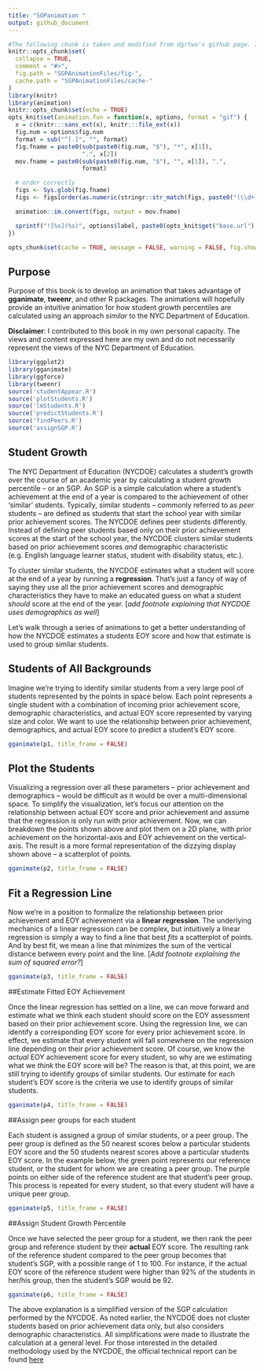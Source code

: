 ```yaml
---
title: "SGPanimation "
output: github_document
---
```


```r

#The following chunk is taken and modified from dgrtwo's github page. It makes is possible for GIFs to render on a github page
knitr::opts_chunk$set(
  collapse = TRUE,
  comment = "#>",
  fig.path = "SGPAnimationFiles/fig-",
  cache.path = "SGPAnimationFiles/cache-"
)
library(knitr)
library(animation)
knitr::opts_chunk$set(echo = TRUE)
opts_knit$set(animation.fun = function(x, options, format = "gif") {
  x = c(knitr:::sans_ext(x), knitr:::file_ext(x))
  fig.num = options$fig.num
  format = sub("^[.]", "", format)
  fig.fname = paste0(sub(paste0(fig.num, "$"), "*", x[1]), 
                     ".", x[2])
  mov.fname = paste0(sub(paste0(fig.num, "$"), "", x[1]), ".", 
                     format)

  # order correctly
  figs <- Sys.glob(fig.fname)
  figs <- figs[order(as.numeric(stringr::str_match(figs, paste0("(\\d+)\\.", x[2]))[, 2]))]

  animation::im.convert(figs, output = mov.fname)

  sprintf("![%s](%s)", options$label, paste0(opts_knit$get("base.url"), mov.fname))
})

opts_chunk$set(cache = TRUE, message = FALSE, warning = FALSE, fig.show = "animate")
```

## Purpose
Purpose of this book is to develop an animation that takes advantage of **gganimate**, **tweenr**, and other R packages. The animations will hopefully provide an intuitive animation for how student growth percentiles are calculated using an approach *similar* to the NYC Department of Education.

**Disclaimer**: I contributed to this book in my own personal capacity. The views and content expressed here are my own and do not necessarily represent the views of the NYC Department of Education. 

```r
library(ggplot2)
library(gganimate)
library(ggforce)
library(tweenr)
source('studentAppear.R')
source('plotStudents.R')
source('lmStudents.R')
source('predictStudents.R')
source('findPeers.R')
source('assignSGP.R')
```

## Student Growth

The NYC Department of Education (NYCDOE) calculates a student's growth over the course of an academic year by calculating a student growth percentile -- or an SGP. An SGP is a simple calculation where a student's achievement at the end of a year is compared to the achievement of other 'similar' students. Typically, similar students -- commonly referred to as *peer* students -- are defined as students that start the school year with similar prior achievement scores. The NYCDOE defines peer students differently. Instead of defining peer students based only on their prior achievement scores at the start of the school year, the NYCDOE clusters similar students based on prior achievement scores *and* demographic characteristic (e.g. English language learner status, student with disability status, etc.).

To cluster similar students, the NYCDOE estimates what a student will score at the end of a year by running a **regression**. That's just a fancy of way of saying they use all the prior achievement scores and demographic characteristics they have to make an educated guess on what a student *should* score at the end of the year. [*add footnote explaining that NYCDOE uses demographics as well*]

Let's walk through a series of animations to get a better understanding of how the NYCDOE estimates a students EOY score and how that estimate is used to group similar students.

## Students of All Backgrounds

Imagine we're trying to identify similar students from a very large pool of students represented by the points in space below. Each point represents a single student with a combination of incoming prior achievement score, demographic characteristics, and actual EOY score represented by varying size and color. We want to use the relationship between prior achievement, demographics, and actual EOY score to predict a student's EOY score.

```r

gganimate(p1, title_frame = FALSE)

```

## Plot the Students

Visualizing a regression over all these parameters -- prior achievement and demographics -- would be difficult as it would be over a multi-dimensional space. To simplify the visualization, let's focus our attention on the relationship between actual EOY score and prior achievement and assume that the regression is only run with prior achievement. Now, we can breakdown the points shown above and plot them on a 2D plane, with prior achievement on the horizontal-axis and EOY achievement on the vertical-axis. The result is a more formal representation of the dizzying display shown above -- a scatterplot of points.

```r

gganimate(p2, title_frame = FALSE)

```

## Fit a Regression Line

Now we're in a position to formalize the relationship between prior achievement and EOY achievement via a **linear regression**. The underlying mechanics of a linear regression can be complex, but intuitively a linear regression is simply a way to find a line that best *fits* a scatterplot of points. And by best fit, we mean a line that minimizes the sum of the vertical distance between every point and the line. [*Add footnote explaining the sum of squared error?*]

```r

gganimate(p3, title_frame = FALSE)

```

##Estimate Fitted EOY Achievement

Once the linear regression has settled on a line, we can move forward and estimate what we think each student should score on the EOY assessment based on their prior achievement score. Using the regression line, we can identify a corresponding EOY score for every prior achievement score. In effect, we estimate that every student will fall somewhere on the regression line depending on their prior achievement score. Of course, we know the *actual* EOY achievement score for every student, so why are we estimating what we *think* the EOY score will be? The reason is that, at this point, we are still trying to identify groups of similar students. Our estimate for each student's EOY score is the criteria we use to identify groups of similar students.

```r

gganimate(p4, title_frame = FALSE)

```

##Assign peer groups for each student

Each student is assigned a group of similar students, or a peer group. The peer group is defined as the 50 nearest scores below a particular students EOY score and the 50 students nearest scores above a particular students EOY score. In the example below, the green point represents our reference student, or the student for whom we are creating a peer group. The purple points on either side of the reference student are that student's peer group. This process is repeated for every student, so that every student will have a unique peer group.

```r

gganimate(p5, title_frame = FALSE)

```

##Assign Student Growth Percentile

Once we have selected the peer group for a student, we then rank the peer group and reference student by their **actual** EOY score. The resulting rank of the reference student compared to the peer group becomes that student's SGP, with a possible range of 1 to 100. For instance, if the actual EOY score of the reference student were higher than 92% of the students in her/his group, then the student’s SGP would be 92.

```r

gganimate(p6, title_frame = FALSE)

```

The above explanation is a simplified version of the SGP calculation performed by the NYCDOE. As noted earlier, the NYCDOE does not cluster students based on prior achievement data only, but also considers demographic characteristics. All simplifications were made to illustrate the calculation at a general level. For those interested in the detailed methodology used by the NYCDOE, the official technical report can be found [here](http://www.google.com)

